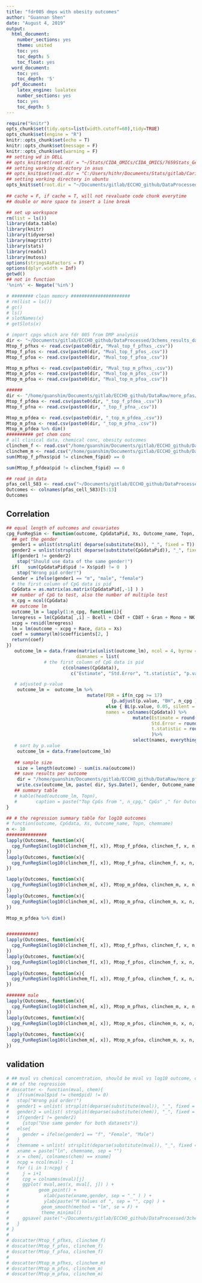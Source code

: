```yaml
---
title: "fdr005 dmps with obesity outcomes"
author: "Guannan Shen"
date: "August 4, 2019"
output: 
  html_document:
    number_sections: yes
    theme: united
    toc: yes
    toc_depth: 5
    toc_float: yes
  word_document:
    toc: yes
    toc_depth: '5'
  pdf_document:
    latex_engine: lualatex
    number_sections: yes
    toc: yes
    toc_depth: 5
---
```


```r
require("knitr")
opts_chunk$set(tidy.opts=list(width.cutoff=60),tidy=TRUE)
opts_chunk$set(engine = "R")
knitr::opts_chunk$set(echo = T)
knitr::opts_chunk$set(message = F)
knitr::opts_chunk$set(warning = F)
## setting wd in DELL
## opts_knit$set(root.dir = "~/Stats/CIDA_OMICs/CIDA_OMICS/7659Stats_Genetics/HW5/")
## setting working directory in asus 
## opts_knit$set(root.dir = "C:/Users/hithr/Documents/Stats/gitlab/Cario_RNASeq_Microbiom_Inte/DataRaw/") 
## setting working directory in ubuntu
opts_knit$set(root.dir = "~/Documents/gitlab/ECCHO_github/DataProcessed/3chems_results_data/")
                                                 
## cache = F, if cache = T, will not revaluate code chunk everytime
## double or more space to insert a line break
```

```r
## set up workspace
rm(list = ls())
library(data.table)
library(knitr)
library(tidyverse)
library(magrittr)
library(stats)
library(readxl)
library(mutoss)
options(stringsAsFactors = F)
options(dplyr.width = Inf)
getwd()
## not in function
'%nin%' <- Negate('%in%')

# ######## clean memory ######################
# rm(list = ls())
# gc()
# ls()
# slotNames(x)
# getSlots(x)

```

```r
# import cpgs which are fdr 005 from DMP analysis
dir <- "~/Documents/gitlab/ECCHO_github/DataProcessed/3chems_results_data/fdr005_dmps/"
Mtop_f_pfhxs <- read.csv(paste0(dir, "Mval_top_f_pfhxs_.csv"))
Mtop_f_pfos <- read.csv(paste0(dir, "Mval_top_f_pfos_.csv"))
Mtop_f_pfoa <- read.csv(paste0(dir, "Mval_top_f_pfoa_.csv"))

Mtop_m_pfhxs <- read.csv(paste0(dir, "Mval_top_m_pfhxs_.csv"))
Mtop_m_pfos <- read.csv(paste0(dir, "Mval_top_m_pfos_.csv"))
Mtop_m_pfoa <- read.csv(paste0(dir, "Mval_top_m_pfoa_.csv"))

######
dir <- "/home/guanshim/Documents/gitlab/ECCHO_github/DataRaw/more_pfas/combp_DMR/Mval/"
Mtop_f_pfdea <- read.csv(paste0(dir, "_top_f_pfdea_.csv"))
Mtop_f_pfna <- read.csv(paste0(dir, "_top_f_pfna_.csv"))

Mtop_m_pfdea <- read.csv(paste0(dir, "_top_m_pfdea_.csv"))
Mtop_m_pfna <- read.csv(paste0(dir, "_top_m_pfna_.csv"))
Mtop_m_pfdea %>% dim()
########## get chem conc
# all clinical data, chemical conc, obesity outcomes
clinchem_f <- read.csv("/home/guanshim/Documents/gitlab/ECCHO_github/DataProcessed/clin_chem_f.csv")
clinchem_m <- read.csv("/home/guanshim/Documents/gitlab/ECCHO_github/DataProcessed/clin_chem_m.csv")
sum(Mtop_f_pfhxs$pid != clinchem_f$pid) == 0

sum(Mtop_f_pfdea$pid != clinchem_f$pid) == 0

## read in data 
pfas_cell_583 <- read.csv("~/Documents/gitlab/ECCHO_github/DataProcessed/for_obesity/11_05_pfas_cell_583.csv")
Outcomes <- colnames(pfas_cell_583)[5:13]
Outcomes

```


## Correlation

```r
## equal length of outcomes and covariates
cpg_FunRegSim <- function(outcome, CpGdataPid, Xs, Outcome_name, Topn, chemname){
  ## get the gender 
  gender1 = unlist(strsplit( deparse(substitute(Xs)), "_", fixed = T))[2]
  gender2 = unlist(strsplit( deparse(substitute(CpGdataPid)), "_", fixed = T))[2]
  if(gender1 != gender2)
    stop("Should use data of the same gender!")
  if(   sum(CpGdataPid$pid != Xs$pid) != 0  )
    stop("Wrong pid order!")
  Gender = ifelse(gender1 == "m", "male", "female")
  # the first column of CpG data is pid 
  CpGdata = as.matrix(as.matrix(CpGdataPid[,-1] ) )
  ## number of CpG to test, also the number of multiple test
  n_cpg = ncol(CpGdata) 
  ## outcome lm
  outcome_lm = lapply(1:n_cpg, function(i){
  lmregress = lm(CpGdata[ ,i] ~ Bcell + CD4T + CD8T + Gran + Mono + NK + nRBC, data = Xs)
  xcpg = resid(lmregress)
  lm = lm(outcome ~ xcpg + Race, data = Xs)
  coef = summary(lm)$coefficients[2, ]
  return(coef)
})
   outcome_lm = data.frame(matrix(unlist(outcome_lm), ncol = 4, byrow = TRUE,
                          dimnames = list(
              # the first column of CpG data is pid
                     c(colnames(CpGdata)),
                        c("Estimate", "Std.Error", "t.statistic", "p.value"))))

   # adjusted p-value
    outcome_lm =  outcome_lm %>% 
                              mutate(FDR = if(n_cpg >= 17)
                                       {p.adjust(p.value, "BH", n_cpg )}
                                     else { BL(p.value, 0.05, silent = TRUE )$adjPValues },
                                     names = colnames(CpGdata)) %>% 
                                               mutate(Estimate = round(Estimate ,4),
                                                      Std.Error = round(Std.Error,4),
                                                      t.statistic = round(t.statistic,4)
                                                      )%>% 
                                               select(names, everything()) %>% arrange(p.value)
   # sort by p.value
    outcome_lm = data.frame(outcome_lm)
 
   ## sample size 
    size = length(outcome) - sum(is.na(outcome))
   ## save results per outcome 
    dir = "/home/guanshim/Documents/gitlab/ECCHO_github/DataRaw/more_pfas/combp_DMR/obesity_corre/"
    write.csv(outcome_lm, paste( dir, Sys.Date(), Gender, Outcome_name, chemname, ".csv", sep="_"), row.names = F)
   ## summary table 
   # kable(head(outcome_lm, Topn), 
   #       caption = paste("Top CpGs from ", n_cpg," CpGs" ," for Outcome: ", Outcome_name, " of ", Gender, " ", chemname, " (Sample Size = ", size, ") ", sep = "" , collapse = ""))
}

```


```r
## # the regression summary table for log10 outcomes 
# function(outcome, CpGdata, Xs, Outcome_name, Topn, chemname)
n <- 10 
###############
lapply(Outcomes, function(x){
  cpg_FunRegSim(log10(clinchem_f[, x]), Mtop_f_pfdea, clinchem_f, x, n, "pfdea")
})
lapply(Outcomes, function(x){
  cpg_FunRegSim(log10(clinchem_f[, x]), Mtop_f_pfna, clinchem_f, x, n, "pfna")
})

lapply(Outcomes, function(x){
  cpg_FunRegSim(log10(clinchem_m[, x]), Mtop_m_pfdea, clinchem_m, x, n, "pfdea")
})
lapply(Outcomes, function(x){
  cpg_FunRegSim(log10(clinchem_m[, x]), Mtop_m_pfna, clinchem_m, x, n, "pfna")
})

Mtop_m_pfdea %>% dim()


###########3
lapply(Outcomes, function(x){
  cpg_FunRegSim(log10(clinchem_f[, x]), Mtop_f_pfhxs, clinchem_f, x, n, "pfhxs")
})
lapply(Outcomes, function(x){
  cpg_FunRegSim(log10(clinchem_f[, x]), Mtop_f_pfos, clinchem_f, x, n, "pfos")
})
lapply(Outcomes, function(x){
  cpg_FunRegSim(log10(clinchem_f[, x]), Mtop_f_pfoa, clinchem_f, x, n, "pfoa")
})

####### male 
lapply(Outcomes, function(x){
  cpg_FunRegSim(log10(clinchem_m[, x]), Mtop_m_pfhxs, clinchem_m, x, n, "pfhxs")
})
lapply(Outcomes, function(x){
  cpg_FunRegSim(log10(clinchem_m[, x]), Mtop_m_pfos, clinchem_m, x, n, "pfos")
})
lapply(Outcomes, function(x){
  cpg_FunRegSim(log10(clinchem_m[, x]), Mtop_m_pfoa, clinchem_m, x, n, "pfoa")
})
```


## validation

```r
# ## mval vs chemical concentration, should be mval vs log10 outcome, obesity as the outcome
# ## of the regression
# doscatter <- function(mval, chem){
#   if(sum(mval$pid != chem$pid) != 0)
#   stop("Wrong pid order!")
#   gender1 = unlist( strsplit(deparse(substitute(mval)), "_", fixed = T))  [2]
#   gender2 = unlist( strsplit(deparse(substitute(chem)), "_", fixed = T))  [2]
#   if(gender1 != gender2)
#     {stop("Use same gender for both datasets")}
#   else{
#     gender = ifelse(gender1 == "f", "Female", "Male") 
#   }
#   chemname = unlist( strsplit(deparse(substitute(mval)), "_", fixed = T))  [3]
#   xname = paste("ln", chemname, sep = "")
#   x = chem[, colnames(chem) == xname]
#   ncpg = ncol(mval) - 1
#   for (i in 1:ncpg) {
#     j = i+1
#     cpg = colnames(mval)[j]
#     ggplot( mval,aes(x, mval[, j]) ) +
#           geom_point() +
#             xlab(paste(xname,gender, sep = "_" ) ) +
#             ylab(paste("M Values of ", sep = "", cpg) ) +
#            geom_smooth(method = "lm", se = F) +
#            theme_minimal()
#     ggsave( paste("~/Documents/gitlab/ECCHO_github/DataProcessed/3chems_results_data/fdr005_dmps/plots/", xname, cpg, gender,sep = "_", ".png" ) )
#   }
# }
# 
# doscatter(Mtop_f_pfhxs, clinchem_f)
# doscatter(Mtop_f_pfos, clinchem_f)
# doscatter(Mtop_f_pfoa, clinchem_f)
# 
# doscatter(Mtop_m_pfhxs, clinchem_m)
# doscatter(Mtop_m_pfos, clinchem_m)
# doscatter(Mtop_m_pfoa, clinchem_m)
```